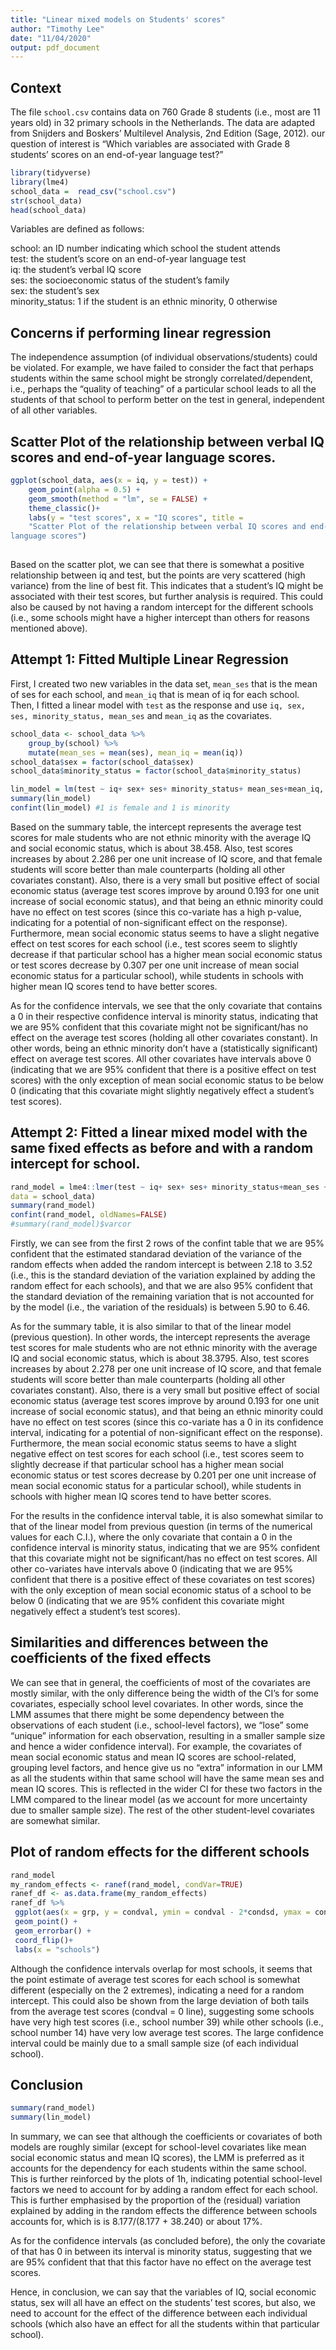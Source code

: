 ---
title: "Linear mixed models on Students' scores"
author: "Timothy Lee"
date: "11/04/2020"
output: pdf_document
---

## Context
The file `school.csv` contains data on 760 Grade 8 students (i.e., most are 11 years old) in 32 primary schools in the Netherlands. The data are adapted from Snijders and Boskers’ Multilevel Analysis, 2nd Edition (Sage, 2012). our question of interest is  "Which variables are associated with Grade 8 students’ scores on an end-of-year language test?"

```{r setup, message=FALSE, warning=FALSE}
library(tidyverse)
library(lme4)
school_data =  read_csv("school.csv")
str(school_data)
head(school_data)
```
Variables are defined as follows:

school: an ID number indicating which school the student attends  
test: the student’s score on an end-of-year language test  
iq: the student’s verbal IQ score  
ses: the socioeconomic status of the student’s family  
sex: the student’s sex  
minority_status: 1 if the student is an ethnic minority, 0 otherwise

## Concerns if performing linear regression
The independence assumption (of individual observations/students) could be violated. For example, we have failed to consider the fact that perhaps students within the same school might be strongly correlated/dependent, i.e., perhaps the “quality of teaching” of a particular school leads to all the students of that school to perform better on the test in general, independent of all other variables.

## Scatter Plot of the relationship between verbal IQ scores and end-of-year language scores.
```{r scatterwithline}
ggplot(school_data, aes(x = iq, y = test)) +
    geom_point(alpha = 0.5) +
    geom_smooth(method = "lm", se = FALSE) +
    theme_classic()+
    labs(y = "test scores", x = "IQ scores", title = 
    "Scatter Plot of the relationship between verbal IQ scores and end-of-year
language scores")
    
```
Based on the scatter plot, we can see that there is somewhat a positive relationship between iq and test, but the points are very scattered (high variance) from the line of best fit. This indicates that a student's IQ might be associated with their test scores, but further analysis is required. This could also be caused by not having a random intercept for the different schools (i.e., some schools might have a higher intercept than others for reasons mentioned above).

## Attempt 1: Fitted Multiple Linear Regression
First, I created two new variables in the data set, `mean_ses` that is the mean of ses for each school, and `mean_iq` that is mean of iq for each school. Then, I fitted a linear model with `test` as the response and use `iq, sex, ses, minority_status, mean_ses` and `mean_iq` as the covariates.
```{r}
school_data <- school_data %>% 
    group_by(school) %>% 
    mutate(mean_ses = mean(ses), mean_iq = mean(iq))
school_data$sex = factor(school_data$sex)
school_data$minority_status = factor(school_data$minority_status)
```


```{r}
lin_model = lm(test ~ iq+ sex+ ses+ minority_status+ mean_ses+mean_iq, data = school_data)
summary(lin_model)
confint(lin_model) #1 is female and 1 is minority
```
Based on the summary table, the intercept represents the average test scores for male students who are not ethnic minority with the average IQ and social economic status, which is about 38.458. Also, test scores increases by about 2.286 per one unit increase of IQ score, and that female students will score better than male counterparts (holding all other covariates constant). Also, there is a very small but positive effect of social economic status (average test scores improve by around 0.193 for one unit increase of social economic status), and that being an ethnic minority could have no effect on test scores (since this co-variate has a high p-value, indicating for a potential of non-significant effect on the response). Furthermore, mean social economic status seems to have a slight negative effect on test scores for each school (i.e., test scores seem to slightly decrease if that particular school has a higher mean social economic status or test scores decrease by 0.307 per one unit increase of mean social economic status for a particular school), while students in schools with higher mean IQ scores tend to have better scores.

As for the confidence intervals, we see that the only covariate that contains a 0 in their respective confidence interval is minority status, indicating that we are 95% confident that this covariate might not be significant/has no effect on the average test scores (holding all other covariates constant). In other words, being an ethnic minority don't have a (statistically significant) effect on average test scores. All other covariates have intervals above 0 (indicating that we are 95% confident that there is a positive effect on test scores) with the only exception of mean social economic status to be below 0 (indicating that this covariate might slightly negatively effect a student's test scores).

## Attempt 2: Fitted a linear mixed model with the same fixed effects as before and with a random intercept for school.
```{r 1e, message=FALSE}
rand_model = lme4::lmer(test ~ iq+ sex+ ses+ minority_status+mean_ses + mean_iq + (1 |school),
data = school_data)
summary(rand_model)
confint(rand_model, oldNames=FALSE)
#summary(rand_model)$varcor
```
Firstly, we can see from the first 2 rows of the confint table that we are 95% confident that the estimated standarad deviation of the variance of the random effects when added the random intercept is between 2.18 to 3.52 (i.e., this is the standard deviation of the variation explained by adding the random effect for each schools), and that we are also 95% confident that the standard deviation of the remaining variation that is not accounted for by the model (i.e., the variation of the residuals) is between 5.90 to 6.46.  

As for the summary table, it is also similar to that of the linear model (previous question). In other words, the intercept represents the average test scores for male students who are not ethnic minority with the average IQ and social economic status, which is about 38.3795. Also, test scores increases by about 2.278 per one unit increase of IQ score, and that female students will score better than male counterparts (holding all other covariates constant). Also, there is a very small but positive effect of social economic status (average test scores improve by around 0.193 for one unit increase of social economic status), and that being an ethnic minority could have no effect on test scores (since this co-variate has a 0 in its confidence interval, indicating for a potential of non-significant effect on the response). Furthermore, the mean social economic status seems to have a slight negative effect on test scores for each school (i.e., test scores seem to slightly decrease if that particular school has a higher mean social economic status or test scores decrease by 0.201 per one unit increase of mean social economic status for a particular school), while students in schools with higher mean IQ scores tend to have better scores.  

For the results in the confidence interval table, it is also somewhat similar to that of the linear model from previous question (in terms of the numerical values for each C.I.), where the only covariate that contain a 0 in the confidence interval is minority status, indicating that we are 95% confident that this covariate might not be significant/has no effect on test scores. All other co-variates have intervals above 0 (indicating that we are 95% confident that there is a positive effect of these covariates on test scores) with the only exception of mean social economic status of a school to be below 0 (indicating that we are 95% confident this covariate might negatively effect a student's test scores). 


## Similarities and differences between the coefficients of the fixed effects
We can see that in general, the coefficients of most of the covariates are mostly similar, with the only difference being the width of the CI's for some covariates, especially school level covariates. In other words, since the LMM assumes that there might be some dependency between the observations of each student (i.e., school-level factors), we "lose" some "unique" information for each observation, resulting in a smaller sample size and hence a wider confidence interval). For example, the covariates of mean social economic status and mean IQ scores are school-related, grouping level factors, and hence give us no "extra" information in our LMM as all the students within that same school will have the same mean ses and mean IQ scores. This is reflected in the wider CI for these two factors in the LMM compared to the linear model (as we account for more uncertainty due to smaller sample size). The rest of the other student-level covariates are somewhat similar. 

## Plot of random effects for the different schools
```{r}
rand_model
my_random_effects <- ranef(rand_model, condVar=TRUE)
ranef_df <- as.data.frame(my_random_effects)
ranef_df %>%
 ggplot(aes(x = grp, y = condval, ymin = condval - 2*condsd, ymax = condval + 2*condsd)) +
 geom_point() +
 geom_errorbar() +
 coord_flip()+
 labs(x = "schools")
```
Although the confidence intervals overlap for most schools, it seems that the point estimate of average test scores for each school is somewhat different (especially on the 2 extremes), indicating a need for a random intercept. This could also be shown from the large deviation of both tails from the average test scores (condval = 0 line), suggesting some schools have very high test scores (i.e., school number 39) while other schools (i.e., school number 14) have very low average test scores. The large confidence interval could be mainly due to a small sample size (of each individual school).

## Conclusion
```{r}
summary(rand_model)
summary(lin_model)
```

In summary, we can see that although the coefficients or covariates of both models are roughly similar (except for school-level covariates like mean social economic status and mean IQ scores), the LMM is preferred as it accounts for the dependency for each students within the same school. This is further reinforced by the plots of 1h, indicating potential school-level factors we need to account for by adding a random effect for each school. This is further emphasised by the proportion of the (residual) variation explained by adding in the random effects the difference between schools accounts for, which is is 8.177/(8.177 + 38.240) or about 17%. 

As for the confidence intervals (as concluded before), the only the covariate of that has 0 in between its interval is minority status, suggesting that we are 95% confident that that this factor have no effect on the average test scores.  

Hence, in conclusion, we can say that the variables of IQ, social economic status, sex will all have an effect on the students' test scores, but also, we need to account for the effect of the difference between each individual schools (which also have an effect for all the students within that particular school).














